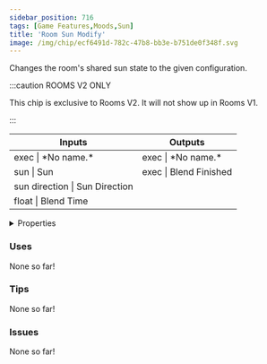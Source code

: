 ```yaml
---
sidebar_position: 716
tags: [Game Features,Moods,Sun]
title: 'Room Sun Modify'
image: /img/chip/ecf6491d-782c-47b8-bb3e-b751de0f348f.svg
---
```


Changes the room's shared sun state to the given configuration.

:::caution ROOMS V2 ONLY

This chip is exclusive to Rooms V2. It will not show up in Rooms V1.

:::


<IChip uuid="ecf6491d-782c-47b8-bb3e-b751de0f348f"/>

<table><thead><tr><th>Inputs</th><th>Outputs</th></tr></thead><tbody><tr><td>exec | *No name.*</td><td>exec | *No name.*</td></tr><tr><td>sun | Sun</td><td>exec | Blend Finished</td></tr><tr><td>sun direction | Sun Direction</td><td /></tr><tr><td>float | Blend Time</td><td /></tr></tbody></table>

<details>
  <summary>Properties</summary>
  <div>
    <div>
    <table>
      <tbody>
        <tr>
          <td>Is beta required?</td>
          <td>No</td>
        </tr>
        <tr>
          <td>Is chip a trolling risk?</td>
          <td>No</td>
        </tr>
        <tr>
          <td>Is chip a role assignment risk?</td>
          <td>No</td>
        </tr>
        <tr>
          <td>Chip UUID</td>
          <td>ecf6491d-782c-47b8-bb3e-b751de0f348f</td>
        </tr>
        <tr>
          <td>Room availability</td>
          <td>Rooms V2 only</td>
        </tr>
      </tbody>
    </table>
    </div>
  </div>
</details>

### Uses

None so far!

### Tips

None so far!

### Issues

None so far!